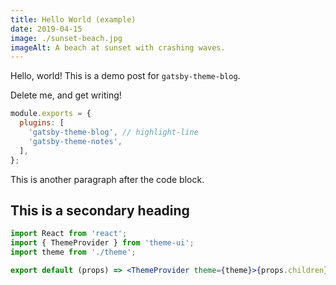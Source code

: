 ```yaml
---
title: Hello World (example)
date: 2019-04-15
image: ./sunset-beach.jpg
imageAlt: A beach at sunset with crashing waves.
---
```


Hello, world! This is a demo post for `gatsby-theme-blog`.

Delete me, and get writing!

```js:title=gatsby-config.js
module.exports = {
  plugins: [
    'gatsby-theme-blog', // highlight-line
    'gatsby-theme-notes',
  ],
};
```

This is another paragraph after the code block.

## This is a secondary heading

```jsx
import React from 'react';
import { ThemeProvider } from 'theme-ui';
import theme from './theme';

export default (props) => <ThemeProvider theme={theme}>{props.children}</ThemeProvider>;
```
